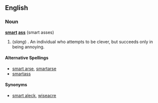 ==English==
===Noun===
'''[[smart]] [[ass]]''' (smart asses)

# (''slang'') . An individual who attempts to be clever, but succeeds only in being annoying.

====Alternative Spellings====
*[[smart arse]], [[smartarse]]
*[[smartass]]

====Synonyms====
*[[smart aleck]], [[wiseacre]]